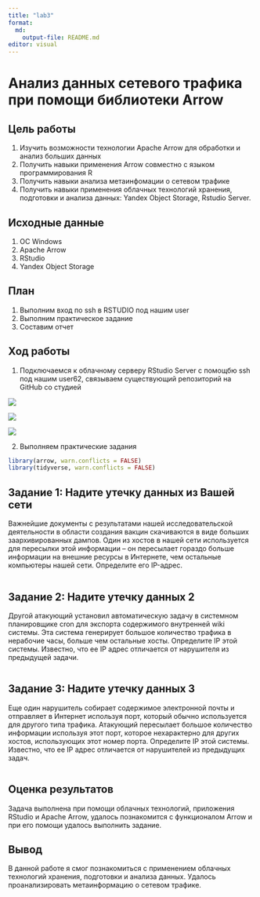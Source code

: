 ```yaml
---
title: "lab3"
format:   
  md:
    output-file: README.md
editor: visual
---
```


# Анализ данных сетевого трафика при помощи библиотеки Arrow

## Цель работы

1.  Изучить возможности технологии Apache Arrow для обработки и анализ больших данных
2.  Получить навыки применения Arrow совместно с языком программирования R
3.  Получить навыки анализа метаинфомации о сетевом трафике
4.  Получить навыки применения облачных технологий хранения, подготовки и анализа данных: Yandex Object Storage, Rstudio Server.

## Исходные данные

1.  ОС Windows
2.  Apache Arrow
3.  RStudio
4.  Yandex Object Storage

## План

1.  Выполним вход по ssh в RSTUDIO под нашим user
2.  Выполним практическое задание
3.  Составим отчет

## Ход работы

1.  Подключаемся к облачному серверу RStudio Server с помощбю ssh под нашим user62, связываем существующий репозиторий на GitHub со студией

![](image/image1.jpg)

![](image/image2.jpg)

![](image/image3.jpg)

2.  Выполняем практические задания

```r
library(arrow, warn.conflicts = FALSE)
library(tidyverse, warn.conflicts = FALSE)
```

## Задание 1: Надите утечку данных из Вашей сети

Важнейшие документы с результатами нашей исследовательской деятельности в области создания вакцин скачиваются в виде больших заархивированных дампов. Один из хостов в нашей сети используется для пересылки этой информации – он пересылает гораздо больше информации на внешние ресурсы в Интернете, чем остальные компьютеры нашей сети. Определите его IP-адрес.

```r

```

## Задание 2: Надите утечку данных 2

Другой атакующий установил автоматическую задачу в системном планировщике cron для экспорта содержимого внутренней wiki системы. Эта система генерирует большое количество трафика в нерабочие часы, больше чем остальные хосты. Определите IP этой системы. Известно, что ее IP адрес отличается от нарушителя из предыдущей задачи.

```r

```

## Задание 3: Надите утечку данных 3

Еще один нарушитель собирает содержимое электронной почты и отправляет в Интернет используя порт, который обычно используется для другого типа трафика. Атакующий пересылает большое количество информации используя этот порт, которое нехарактерно для других хостов, использующих этот номер порта. Определите IP этой системы. Известно, что ее IP адрес отличается от нарушителей из предыдущих задач.

```r

```

## Оценка результатов

Задача выполнена при помощи облачных технологий, приложения RStudio и Apache Arrow, удалось познакомится с функционалом Arrow и при его помощи удалось выполнить задание.

## Вывод

В данной работе я смог познакомиться с применением облачных технологий хранения, подготовки и анализа данных. Удалось проанализировать метаинформацию о сетевом трафике.
